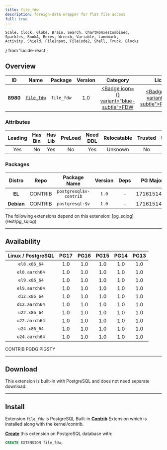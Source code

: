 ```yaml
---
title: file_fdw
description: foreign-data wrapper for flat file access
full: true
---
```


    Scale, Clock, Globe, Brain, Search, ChartNoAxesCombined,
    Sparkles, BookA, Boxes, Wrench, Variable, Landmark,
    Activity, Shield, FileInput, FileCode2, Shell, Truck, Blocks
} from 'lucide-react';

## Overview

| <TooltipIconButton tooltip="Extension unique identifier" side="top">ID</TooltipIconButton> | <TooltipIconButton tooltip="Extension name" side="top">Name</TooltipIconButton> | <TooltipIconButton tooltip="Package name for installation" side="top">Package</TooltipIconButton> | <TooltipIconButton tooltip="Latest available extension version" side="top">Version</TooltipIconButton> | <TooltipIconButton tooltip="Extension category" side="top">Category</TooltipIconButton> | <TooltipIconButton tooltip="Open source license" side="top">License</TooltipIconButton> | <TooltipIconButton tooltip="Programming language" side="top">Lang</TooltipIconButton> |
|:--------:|:--------:|:----------:|:--------------:|:---------------------------------------:|:------------------------------------------------------:|:----:|
| **8980** | [`file_fdw`](https://www.postgresql.org/docs/current/file-fdw.html) | `file_fdw` | 1.0 | <a href="/ext/fdw" className="no-underline"><Badge icon={<FileInput />} variant="blue-subtle">FDW</Badge></a> | <a href="/ext/list/license#postgresql" className="no-underline"><Badge icon={<Scale />} variant="blue-subtle">PostgreSQL</Badge></a> | <a href="/ext/list/lang#c"><Badge icon={<FileCode2 />} variant="blue-subtle">C</Badge></a> |

### Attributes

| <TooltipIconButton tooltip="The Primary Leading extension in the Package" side="top">Leading</TooltipIconButton> | <TooltipIconButton tooltip="Contains binary utils" side="top">Has Bin</TooltipIconButton> | <TooltipIconButton tooltip="Contains .so shared library files" side="top">Has Lib</TooltipIconButton> | <TooltipIconButton tooltip="Requires preloading via shared_preload_libraries" side="top">PreLoad</TooltipIconButton> | <TooltipIconButton tooltip="Requires CREATE EXTENSION DDL command" side="top">Need DDL</TooltipIconButton> | <TooltipIconButton tooltip="Can be installed in any schema" side="top">Relocatable</TooltipIconButton> | <TooltipIconButton tooltip="Can be created by non-superuser" side="top">Trusted</TooltipIconButton> | <TooltipIconButton tooltip="Schemas used by this extension" side="top">Schemas</TooltipIconButton> |
|:-------:|:-------:|:-------:|:-------:|:--------:|:-----------:|:-------:|:-------:|
| Yes | No | Yes | No | Yes | Unknown | No | - |

### Packages

| <TooltipIconButton tooltip="Linux distribution family, EL or Debian" side="top">Distro</TooltipIconButton> | <TooltipIconButton tooltip="Package repository" side="top">Repo</TooltipIconButton> | <TooltipIconButton tooltip="The RPM/DEB Package Name Pattern (replace $v with real pg major)" side="top">Package Name</TooltipIconButton> | <TooltipIconButton tooltip="Latest package version" side="top">Version</TooltipIconButton> | <TooltipIconButton tooltip="RPM/DEB Package dependencies" side="top">Deps</TooltipIconButton> | <TooltipIconButton tooltip="Available in these PostgreSQL Major Versions" side="top">PG Major</TooltipIconButton> |
|:----------:|:--------:|:------------------------:|:-----------:|:------------:|:------------------:|
|   **EL**   | <Badge variant="green-subtle"><span className="font-bold">CONTRIB</span></Badge> | `postgresql$v-contrib` | `1.0` | - | <Badge variant="green-subtle">17</Badge><Badge variant="green-subtle">16</Badge><Badge variant="green-subtle">15</Badge><Badge variant="green-subtle">14</Badge><Badge variant="green-subtle">13</Badge> |
| **Debian** | <Badge variant="green-subtle"><span className="font-bold">CONTRIB</span></Badge> | `postgresql-$v` | `1.0` | - | <Badge variant="green-subtle">17</Badge><Badge variant="green-subtle">16</Badge><Badge variant="green-subtle">15</Badge><Badge variant="green-subtle">14</Badge><Badge variant="green-subtle">13</Badge> |


<Callout title="Dependent Extensions" type="info">
    The following extensions depend on this extension: [pg_sqlog](/ext/pg_sqlog)
</Callout>


------

## Availability

| <TooltipIconButton tooltip="Linux Distro Arch / PostgreSQL Major Version" side="top">Linux / PostgreSQL </TooltipIconButton> | **PG17** | **PG16** | **PG15** | **PG14** | **PG13** |
|:-----:|:-----:|:-----:|:-----:|:-----:|:-----:|
| `el8.x86_64` | <Badge variant="green-subtle">1.0</Badge> | <Badge variant="green-subtle">1.0</Badge> | <Badge variant="green-subtle">1.0</Badge> | <Badge variant="green-subtle">1.0</Badge> | <Badge variant="green-subtle">1.0</Badge> |
| `el8.aarch64` | <Badge variant="green-subtle">1.0</Badge> | <Badge variant="green-subtle">1.0</Badge> | <Badge variant="green-subtle">1.0</Badge> | <Badge variant="green-subtle">1.0</Badge> | <Badge variant="green-subtle">1.0</Badge> |
| `el9.x86_64` | <Badge variant="green-subtle">1.0</Badge> | <Badge variant="green-subtle">1.0</Badge> | <Badge variant="green-subtle">1.0</Badge> | <Badge variant="green-subtle">1.0</Badge> | <Badge variant="green-subtle">1.0</Badge> |
| `el9.aarch64` | <Badge variant="green-subtle">1.0</Badge> | <Badge variant="green-subtle">1.0</Badge> | <Badge variant="green-subtle">1.0</Badge> | <Badge variant="green-subtle">1.0</Badge> | <Badge variant="green-subtle">1.0</Badge> |
| `d12.x86_64` | <Badge variant="green-subtle">1.0</Badge> | <Badge variant="green-subtle">1.0</Badge> | <Badge variant="green-subtle">1.0</Badge> | <Badge variant="green-subtle">1.0</Badge> | <Badge variant="green-subtle">1.0</Badge> |
| `d12.aarch64` | <Badge variant="green-subtle">1.0</Badge> | <Badge variant="green-subtle">1.0</Badge> | <Badge variant="green-subtle">1.0</Badge> | <Badge variant="green-subtle">1.0</Badge> | <Badge variant="green-subtle">1.0</Badge> |
| `u22.x86_64` | <Badge variant="green-subtle">1.0</Badge> | <Badge variant="green-subtle">1.0</Badge> | <Badge variant="green-subtle">1.0</Badge> | <Badge variant="green-subtle">1.0</Badge> | <Badge variant="green-subtle">1.0</Badge> |
| `u22.aarch64` | <Badge variant="green-subtle">1.0</Badge> | <Badge variant="green-subtle">1.0</Badge> | <Badge variant="green-subtle">1.0</Badge> | <Badge variant="green-subtle">1.0</Badge> | <Badge variant="green-subtle">1.0</Badge> |
| `u24.x86_64` | <Badge variant="green-subtle">1.0</Badge> | <Badge variant="green-subtle">1.0</Badge> | <Badge variant="green-subtle">1.0</Badge> | <Badge variant="green-subtle">1.0</Badge> | <Badge variant="green-subtle">1.0</Badge> |
| `u24.aarch64` | <Badge variant="green-subtle">1.0</Badge> | <Badge variant="green-subtle">1.0</Badge> | <Badge variant="green-subtle">1.0</Badge> | <Badge variant="green-subtle">1.0</Badge> | <Badge variant="green-subtle">1.0</Badge> |

<Badge variant="green-subtle"><span className="font-black">CONTRIB</span></Badge> <Badge variant="blue-subtle"><span className="font-black">PGDG</span></Badge> <Badge variant="amber-subtle"><span className="font-black">PIGSTY</span></Badge>

------

## Download

This extension is built-in with PostgreSQL and does not need separate download.

------

## Install

Extension `file_fdw` is PostgreSQL Built-in [**Contrib**](/ext/list/contrib) Extension which is installed along with the kernel/contrib.

[**Create**](/docs/pgsql/ext/create) this extension on PostgreSQL database with:

```sql
CREATE EXTENSION file_fdw;
```


